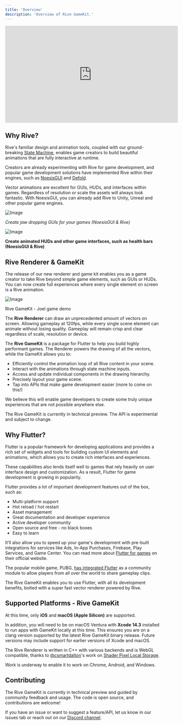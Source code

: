 ```yaml
---
title: 'Overview'
description: 'Overview of Rive GameKit.'
---
```

<iframe width="560" height="315" src="https://www.youtube.com/embed/YwRWJX0OC34?si=0WevitbktECtWPM7" title="YouTube video player" frameborder="0" allow="accelerometer; autoplay; clipboard-write; encrypted-media; gyroscope; picture-in-picture; web-share" referrerpolicy="strict-origin-when-cross-origin" allowfullscreen></iframe>

## Why Rive?

Rive's familiar design and animation tools, coupled with our ground-breaking [State Machine](../runtimes/state-machines), enables game creators to build beautiful animations that are fully interactive at runtime.

Creators are already experimenting with Rive for game development, and popular game development solutions have implemented Rive within their engines, such as [NoesisGUI](https://rive.app/use-cases/rive-noesis) and [Defold](https://defold.com/extension-rive/).

Vector animations are excellent for GUIs, HUDs, and interfaces within games. Regardless of resolution or scale the assets will always look fantastic. With NoesisGUI, you can already add Rive to Unity, Unreal and other popular game engines.

![Image](https://ucarecdn.com/d74635b8-a82c-4ff4-857a-32b51571d132/)

*Create jaw dropping GUIs for your games (NoesisGUI & Rive)*

![Image](https://ucarecdn.com/4d338ab9-e544-4ec8-950f-fd9a05e975fa/)

**Create animated HUDs and other game interfaces, such as health bars (NoesisGUI & Rive)**

## Rive Renderer & GameKit

The release of our new renderer and game kit enables you as a game creator to take Rive beyond simple game elements, such as GUIs or HUDs. You can now create full experiences where every single element on screen is a Rive animation.

![Image](https://ucarecdn.com/f5e1cbdd-ebe7-4cba-8371-46f7d70a4862/)

Rive GameKit - Joel game demo

The **Rive Renderer** can draw an unprecedented amount of vectors on screen. Allowing gameplay at 120fps, while every single scene element can animate without losing quality. Gameplay will remain crisp and clear regardless of scale, resolution or device.

The **Rive GameKit** is a package for Flutter to help you build highly performant games. The Renderer powers the drawing of all the vectors, while the GameKit allows you to:

- Efficiently control the animation loop of all Rive content in your scene.
- Interact with the animations through state machine inputs.
- Access and update individual components in the drawing hierarchy.
- Precisely layout your game scene.
- Tap into APIs that make game development easier (more to come on this!)

We believe this will enable game developers to create some truly unique experiences that are not possible anywhere else.

<Note>
 The Rive GameKit is currently in technical preview. The API is experimental and subject to change.
</Note>

## Why Flutter?

Flutter is a popular framework for developing applications and provides a rich set of widgets and tools for building custom UI elements and animations, which allows you to create rich interfaces and experiences.

These capabilities also lends itself well to games that rely heavily on user interface design and customization. As a result, Flutter for game development is growing in popularity.

Flutter provides a lot of important development features out of the box, such as:

- Multi-platform support
- Hot reload / hot restart
- Asset management
- Great documentation and developer experience
- Active developer community
- Open source and free - no black boxes
- Easy to learn

It’ll also allow you to speed up your game's development with pre-built integrations for services like Ads, In-App Purchases, Firebase, Play Services, and Game Center. You can read more about [Flutter for games](https://flutter.dev/games) on their official website.

The popular mobile game, PUBG, [has integrated Flutter](https://flutter.dev/showcase/pubg-mobile) as a community module to allow players from all over the world to share gameplay clips.

The Rive GameKit enables you to use Flutter, with all its development benefits, bolted with a super fast vector renderer powered by Rive.

## Supported Platforms - Rive GameKit

At this time, only **iOS** and **macOS (Apple Silicon)** are supported.

In addition, you will need to be on macOS Ventura with **Xcode** **14.3** installed to run apps with GameKit locally at this time. This ensures you are on a clang version supported by the latest Rive GameKit binary release. Future versions may include support for earlier versions of Xcode and macOS.

The Rive Renderer is written in C++ with various backends and is WebGL compatible, thanks to [@csmartdalton](https://twitter.com/csmartdalton)'s work on [Shader Pixel Local Storage](https://registry.khronos.org/webgl/extensions/WEBGL_shader_pixel_local_storage/).

Work is underway to enable it to work on Chrome, Android, and Windows.

## Contributing

The Rive GameKit is currently in technical preview and guided by community feedback and usage. The code is open source, and contributions are welcome!

If you have an issue or want to suggest a feature/API, let us know in our issues tab or reach out on our [Discord channel](https://discord.com/invite/FGjmaTr).